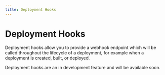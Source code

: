 ```yaml
---
title: Deployment Hooks
---
```


# Deployment Hooks

Deployment hooks allow you to provide a webhook endpoint which will be called throughout the lifecycle of a deployment, for example
when a deployment is created, built, or deployed.

Deployment hooks are an in development feature and will be available soon.
